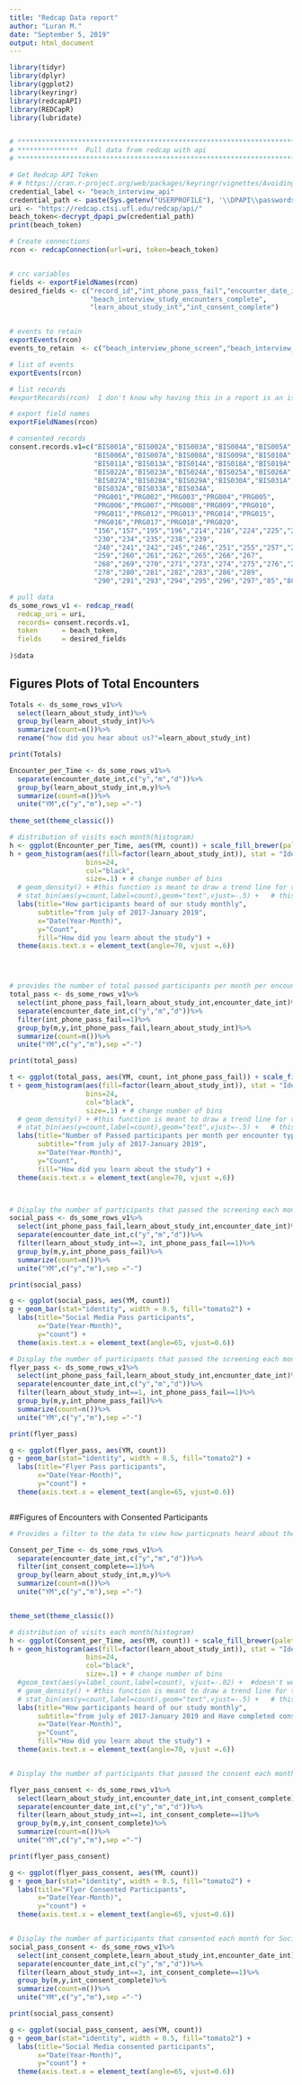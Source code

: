 ```yaml
---
title: "Redcap Data report"
author: "Luran M."
date: "September 5, 2019"
output: html_document
---
```



```r

library(tidyr)
library(dplyr)
library(ggplot2)
library(keyringr)
library(redcapAPI)
library(REDCapR)
library(lubridate)


# **************************************************************************** #
# ***************  Pull data from redcap with api                                              
# **************************************************************************** # 

# Get Redcap API Token
# # https://cran.r-project.org/web/packages/keyringr/vignettes/Avoiding_plain_text_passwords_in_R_with_keyringr.html
credential_label <- "beach_interview_api"
credential_path <- paste(Sys.getenv("USERPROFILE"), '\\DPAPI\\passwords\\', Sys.info()["nodename"], '\\', credential_label, '.txt', sep="")
uri <- "https://redcap.ctsi.ufl.edu/redcap/api/"
beach_token<-decrypt_dpapi_pw(credential_path)
print(beach_token)

# Create connections
rcon <- redcapConnection(url=uri, token=beach_token)


# crc variables
fields <- exportFieldNames(rcon)
desired_fields <- c("record_id","int_phone_pass_fail","encounter_date_int","encounter_type_int",
                    "beach_interview_study_encounters_complete",
                    "learn_about_study_int","int_consent_complete")


# events to retain
exportEvents(rcon)
events_to_retain  <- c("beach_interview_phone_screen","beach_interview_study_encounters")

# list of events
exportEvents(rcon)

# list records
#exportRecords(rcon)  I don't know why having this in a report is an issue

# export field names
exportFieldNames(rcon)

# consented records
consent.records.v1=c("BIS001A","BIS002A","BIS003A","BIS004A","BIS005A",
                     "BIS006A","BIS007A","BIS008A","BIS009A","BIS010A",
                     "BIS011A","BIS013A","BIS014A","BIS018A","BIS019A",
                     "BIS022A","BIS023A","BIS024A","BIS025A","BIS026A",
                     "BIS027A","BIS028A","BIS029A","BIS030A","BIS031A",
                     "BIS032A","BIS033A","BIS034A",
                     "PRG001","PRG002","PRG003","PRG004","PRG005",
                     "PRG006","PRG007","PRG008","PRG009","PRG010",
                     "PRG011","PRG012","PRG013","PRG014","PRG015",
                     "PRG016","PRG017","PRG018","PRG020",
                     "156","157","195","196","214","216","224","225","228",
                     "230","234","235","238","239",
                     "240","241","242","245","246","251","255","257","258",
                     "259","260","261","262","265","266","267",
                     "268","269","270","271","273","274","275","276","277",
                     "278","280","281","282","283","286","289",
                     "290","291","293","294","295","296","297","85","88","90")

# pull data
ds_some_rows_v1 <- redcap_read(
  redcap_uri = uri, 
  records= consent.records.v1,
  token      = beach_token, 
  fields     = desired_fields
  
)$data

```


## Figures Plots of Total Encounters
```r
Totals <- ds_some_rows_v1%>%
  select(learn_about_study_int)%>%
  group_by(learn_about_study_int)%>%
  summarize(count=n())%>%
  rename("how did you hear about us?"=learn_about_study_int)

print(Totals)
```


```r
Encounter_per_Time <- ds_some_rows_v1%>%
  separate(encounter_date_int,c("y","m","d"))%>%
  group_by(learn_about_study_int,m,y)%>%
  summarize(count=n())%>%
  unite("YM",c("y","m"),sep ="-")
    
theme_set(theme_classic())

# distribution of visits each month(histogram)
h <- ggplot(Encounter_per_Time, aes(YM, count)) + scale_fill_brewer(palette = "Spectral")
h + geom_histogram(aes(fill=factor(learn_about_study_int)), stat = "Identity",
                   bins=24,
                   col="black", 
                   size=.1) + # change number of bins
  # geom_density() + #this function is meant to draw a trend line for the graph
  # stat_bin(aes(y=count,label=count),geom="text",vjust=-.5) +   # this will display the total count of each bin
  labs(title="How participants heard of our study monthly", 
       subtitle="from july of 2017-January 2019",
       x="Date(Year-Month)",
       y="Count",
       fill="How did you learn about the study") +
  theme(axis.text.x = element_text(angle=70, vjust =.6))




# provides the number of total passed participants per month per encounter type(how they learned about our study) 
total_pass <- ds_some_rows_v1%>%
  select(int_phone_pass_fail,learn_about_study_int,encounter_date_int)%>%
  separate(encounter_date_int,c("y","m","d"))%>%
  filter(int_phone_pass_fail==1)%>%
  group_by(m,y,int_phone_pass_fail,learn_about_study_int)%>%
  summarize(count=n())%>%
  unite("YM",c("y","m"),sep ="-")

print(total_pass)

t <- ggplot(total_pass, aes(YM, count, int_phone_pass_fail)) + scale_fill_brewer(palette = "Spectral")
t + geom_histogram(aes(fill=factor(learn_about_study_int)), stat = "Identity",
                   bins=24,
                   col="black", 
                   size=.1) + # change number of bins
  # geom_density() + #this function is meant to draw a trend line for the graph
  # stat_bin(aes(y=count,label=count),geom="text",vjust=-.5) +   # this will display the total count of each bin
  labs(title="Number of Passed participants per month per encounter type", 
       subtitle="from july of 2017-January 2019",
       x="Date(Year-Month)",
       y="Count",
       fill="How did you learn about the study") +
  theme(axis.text.x = element_text(angle=70, vjust =.6))



# Display the number of participants that passed the screening each month for Social Media
social_pass <- ds_some_rows_v1%>%
  select(int_phone_pass_fail,learn_about_study_int,encounter_date_int)%>%
  separate(encounter_date_int,c("y","m","d"))%>%
  filter(learn_about_study_int==3, int_phone_pass_fail==1)%>%
  group_by(m,y,int_phone_pass_fail)%>%
  summarize(count=n())%>%
  unite("YM",c("y","m"),sep ="-")

print(social_pass)

g <- ggplot(social_pass, aes(YM, count))
g + geom_bar(stat="identity", width = 0.5, fill="tomato2") + 
  labs(title="Social Media Pass participants", 
       x="Date(Year-Month)",
       y="count") +
  theme(axis.text.x = element_text(angle=65, vjust=0.6))

# Display the number of participants that passed the screening each month for Flyers
flyer_pass <- ds_some_rows_v1%>%
  select(int_phone_pass_fail,learn_about_study_int,encounter_date_int)%>%
  separate(encounter_date_int,c("y","m","d"))%>%
  filter(learn_about_study_int==1, int_phone_pass_fail==1)%>%
  group_by(m,y,int_phone_pass_fail)%>%
  summarize(count=n())%>%
  unite("YM",c("y","m"),sep ="-")

print(flyer_pass)

g <- ggplot(flyer_pass, aes(YM, count))
g + geom_bar(stat="identity", width = 0.5, fill="tomato2") + 
  labs(title="Flyer Pass participants", 
       x="Date(Year-Month)",
       y="count") +
  theme(axis.text.x = element_text(angle=65, vjust=0.6))



```


##Figures of Encounters with Consented Participants

```r
# Provides a filter to the data to view how particpnats heard about the study AND consented. Showed greater favor for Facebook recruitment.

Consent_per_Time <- ds_some_rows_v1%>%
  separate(encounter_date_int,c("y","m","d"))%>%
  filter(int_consent_complete==1)%>%
  group_by(learn_about_study_int,m,y)%>%
  summarize(count=n())%>%
  unite("YM",c("y","m"),sep ="-")


theme_set(theme_classic())

# distribution of visits each month(histogram)
h <- ggplot(Consent_per_Time, aes(YM, count)) + scale_fill_brewer(palette = "Spectral")
h + geom_histogram(aes(fill=factor(learn_about_study_int)), stat = "Identity",
                   bins=24,
                   col="black", 
                   size=.1) + # change number of bins
  #geom_text(aes(y=label_count,label=count), vjust=-.02) +  #doesn't work properly because cummulative sums aren't calulated 
  # geom_density() + #this function is meant to draw a trend line for the graph
  # stat_bin(aes(y=count,label=count),geom="text",vjust=-.5) +   # this will display the total count of each bin
  labs(title="How participants heard of our study monthly", 
       subtitle="from july of 2017-January 2019 and Have completed consent",
       x="Date(Year-Month)",
       y="Count",
       fill="How did you learn about the study") +
  theme(axis.text.x = element_text(angle=70, vjust =.6))


# Display the number of participants that passed the consent each month, Flyers

flyer_pass_consent <- ds_some_rows_v1%>%
  select(learn_about_study_int,encounter_date_int,int_consent_complete)%>%
  separate(encounter_date_int,c("y","m","d"))%>%
  filter(learn_about_study_int==1, int_consent_complete==1)%>%
  group_by(m,y,int_consent_complete)%>%
  summarize(count=n())%>%
  unite("YM",c("y","m"),sep ="-")

print(flyer_pass_consent)

g <- ggplot(flyer_pass_consent, aes(YM, count))
g + geom_bar(stat="identity", width = 0.5, fill="tomato2") + 
  labs(title="Flyer Consented Participants", 
       x="Date(Year-Month)",
       y="count") +
  theme(axis.text.x = element_text(angle=65, vjust=0.6))


# Display the number of participants that consented each month for Social Media
social_pass_consent <- ds_some_rows_v1%>%
  select(int_consent_complete,learn_about_study_int,encounter_date_int)%>%
  separate(encounter_date_int,c("y","m","d"))%>%
  filter(learn_about_study_int==3, int_consent_complete==1)%>%
  group_by(m,y,int_consent_complete)%>%
  summarize(count=n())%>%
  unite("YM",c("y","m"),sep ="-")

print(social_pass_consent)

g <- ggplot(social_pass_consent, aes(YM, count))
g + geom_bar(stat="identity", width = 0.5, fill="tomato2") + 
  labs(title="Social Media consented participants", 
       x="Date(Year-Month)",
       y="count") +
  theme(axis.text.x = element_text(angle=65, vjust=0.6))


```